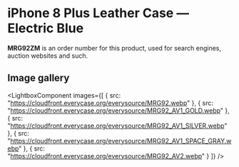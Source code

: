 
# iPhone 8 Plus Leather Case — Electric Blue

<Callout type='info' emoji='👉🏻'>**MRG92ZM** is an order number for this product, used for search engines, auction websites and such.</Callout>

## Image gallery

<LightboxComponent
    images={[
      {
        src: "https://cloudfront.everycase.org/everysource/MRG92.webp"
      },
      {
        src: "https://cloudfront.everycase.org/everysource/MRG92_AV1_GOLD.webp"
      },
      {
        src: "https://cloudfront.everycase.org/everysource/MRG92_AV1_SILVER.webp"
      },
      {
        src: "https://cloudfront.everycase.org/everysource/MRG92_AV1_SPACE_GRAY.webp"
      },
      {
        src: "https://cloudfront.everycase.org/everysource/MRG92_AV2.webp"
      }
    ]}
  />
